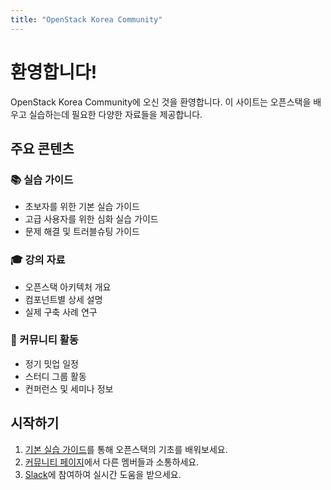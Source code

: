 ```yaml
---
title: "OpenStack Korea Community"
---
```


# 환영합니다!

OpenStack Korea Community에 오신 것을 환영합니다. 이 사이트는 오픈스택을 배우고 실습하는데 필요한 다양한 자료들을 제공합니다.

## 주요 콘텐츠

### 📚 실습 가이드
- 초보자를 위한 기본 실습 가이드
- 고급 사용자를 위한 심화 실습 가이드
- 문제 해결 및 트러블슈팅 가이드

### 🎓 강의 자료
- 오픈스택 아키텍처 개요
- 컴포넌트별 상세 설명
- 실제 구축 사례 연구

### 👥 커뮤니티 활동
- 정기 밋업 일정
- 스터디 그룹 활동
- 컨퍼런스 및 세미나 정보

## 시작하기

1. [기본 실습 가이드](guides/basic.qmd)를 통해 오픈스택의 기초를 배워보세요.
2. [커뮤니티 페이지](community.qmd)에서 다른 멤버들과 소통하세요.
3. [Slack](https://openstack-kr.slack.com)에 참여하여 실시간 도움을 받으세요.
